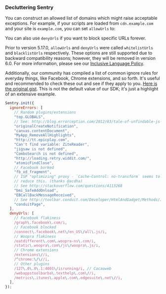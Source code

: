 ### Decluttering Sentry

You can construct an allowed list of domains which might raise acceptable exceptions. For example, if your scripts are loaded from `cdn.example.com` and your site is `example.com`, you can set `allowUrls` to:

You can also use `denyUrls` if you want to block specific URLs forever.

<Alert level="warning" title="Note"><markdown>

Prior to version 5.17.0, `allowUrls` and `denyUrls` were called `whitelistUrls` and `blacklistUrls` respectively. These options are still supported due to backward compatibility reasons; however, they will be removed in version 6.0. For more information, please see our [Inclusive Language Policy](https://develop.sentry.dev/inclusion/).

</markdown></Alert>

Additionally, our community has compiled a list of common ignore rules for everyday things, like Facebook, Chrome extensions, and so forth. It's useful and recommended to check these out and see if they apply to you. [Here is the original gist](https://gist.github.com/impressiver/5092952). This is not the default value of our SDK; it's just a highlight of an extensive example.

```javascript
Sentry.init({
  ignoreErrors: [
    // Random plugins/extensions
    "top.GLOBALS",
    // See: http://blog.errorception.com/2012/03/tale-of-unfindable-js-error.html
    "originalCreateNotification",
    "canvas.contentDocument",
    "MyApp_RemoveAllHighlights",
    "http://tt.epicplay.com",
    "Can't find variable: ZiteReader",
    "jigsaw is not defined",
    "ComboSearch is not defined",
    "http://loading.retry.widdit.com/",
    "atomicFindClose",
    // Facebook borked
    "fb_xd_fragment",
    // ISP "optimizing" proxy - `Cache-Control: no-transform` seems to
    // reduce this. (thanks @acdha)
    // See http://stackoverflow.com/questions/4113268
    "bmi_SafeAddOnload",
    "EBCallBackMessageReceived",
    // See http://toolbar.conduit.com/Developer/HtmlAndGadget/Methods/JSInjection.aspx
    "conduitPage",
  ],
  denyUrls: [
    // Facebook flakiness
    /graph\.facebook\.com/i,
    // Facebook blocked
    /connect\.facebook\.net\/en_US\/all\.js/i,
    // Woopra flakiness
    /eatdifferent\.com\.woopra-ns\.com/i,
    /static\.woopra\.com\/js\/woopra\.js/i,
    // Chrome extensions
    /extensions\//i,
    /^chrome:\/\//i,
    // Other plugins
    /127\.0\.0\.1:4001\/isrunning/i, // Cacaoweb
    /webappstoolbarba\.texthelp\.com\//i,
    /metrics\.itunes\.apple\.com\.edgesuite\.net\//i,
  ],
});
```
